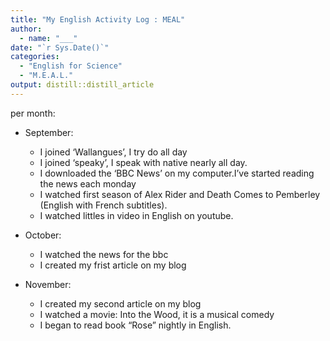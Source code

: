```yaml
---
title: "My English Activity Log : MEAL"
author:
  - name: "___" 
date: "`r Sys.Date()`"
categories:
  - "English for Science"
  - "M.E.A.L."
output: distill::distill_article
---
```

per month:

* September:

  * I joined 'Wallangues', I try do all day
  * I joined 'speaky', I speak with native nearly all day.
  * I downloaded the 'BBC News' on my computer.I've started reading the news each monday
  * I watched first season of Alex Rider and Death Comes to Pemberley (English with French subtitles). 
  * I watched littles in video in English on youtube.

* October:

  * I watched the news for the bbc
  * I created my frist article on my blog
  
* November:

  * I created my second article on my blog
  * I watched a movie: Into the Wood, it is a musical comedy
  * I began to read book "Rose" nightly in English.




